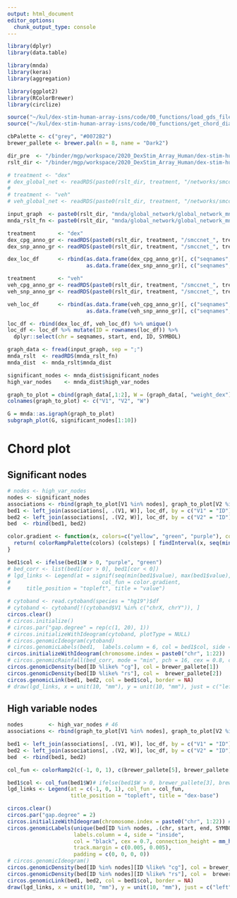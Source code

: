 ```yaml
---
output: html_document
editor_options: 
  chunk_output_type: console
---
```

```r
library(dplyr)
library(data.table)

library(mnda)
library(keras)
library(aggregation)

library(ggplot2)
library(RColorBrewer)
library(circlize)

source("~/kul/dex-stim-human-array-isns/code/00_functions/load_gds_files.R")
source("~/kul/dex-stim-human-array-isns/code/00_functions/get_chord_diagramm.R")

cbPalette <- c("grey", "#0072B2")
brewer_pallete <- brewer.pal(n = 8, name = "Dark2")
```

```r
dir_pre  <- "/binder/mgp/workspace/2020_DexStim_Array_Human/dex-stim-human-isns/"
rslt_dir <- "/binder/mgp/workspace/2020_DexStim_Array_Human/dex-stim-human-isns/results/5_fold_cv/all/"
```

```r
# treatment <- "dex"
# dex_global_net <- readRDS(paste0(rslt_dir, treatment, "/networks/smccnet_global_chr_all.rds"))
# 
# treatment <- "veh"
# veh_global_net <- readRDS(paste0(rslt_dir, treatment, "/networks/smccnet_global_chr_all.rds"))
```

```r
input_graph  <- paste0(rslt_dir, "mnda/global_network/global_network_mnda_input_2K.csv")
mnda_rslt_fn <- paste0(rslt_dir, "mnda/global_network/global_network_mnda_distances_2K.rds")
```

```r
treatment       <- "dex"
dex_cpg_anno_gr <- readRDS(paste0(rslt_dir, treatment, "/smccnet_", treatment, "_cpgs_annotated.rds"))
dex_snp_anno_gr <- readRDS(paste0(rslt_dir, treatment, "/smccnet_", treatment, "_snps_annotated.rds"))

dex_loc_df      <- rbind(as.data.frame(dex_cpg_anno_gr)[, c("seqnames", "start", "end", "SYMBOL")],
                         as.data.frame(dex_snp_anno_gr)[, c("seqnames", "start", "end", "SYMBOL")])

treatment       <- "veh"
veh_cpg_anno_gr <- readRDS(paste0(rslt_dir, treatment, "/smccnet_", treatment, "_cpgs_annotated.rds"))
veh_snp_anno_gr <- readRDS(paste0(rslt_dir, treatment, "/smccnet_", treatment, "_snps_annotated.rds"))

veh_loc_df      <- rbind(as.data.frame(veh_cpg_anno_gr)[, c("seqnames", "start", "end", "SYMBOL")],
                         as.data.frame(veh_snp_anno_gr)[, c("seqnames", "start", "end", "SYMBOL")])

loc_df <- rbind(dex_loc_df, veh_loc_df) %>% unique() 
loc_df <- loc_df %>% mutate(ID = rownames(loc_df)) %>%
  dplyr::select(chr = seqnames, start, end, ID, SYMBOL)
```


```r
graph_data <- fread(input_graph, sep = ";")
mnda_rslt  <- readRDS(mnda_rslt_fn)
mnda_dist  <- mnda_rslt$mnda_dist

significant_nodes <- mnda_dist$significant_nodes
high_var_nodes    <- mnda_dist$high_var_nodes

graph_to_plot = cbind(graph_data[,1:2], W = (graph_data[, "weight_dex"] - graph_data[, "weight_veh"]))
colnames(graph_to_plot) <- c("V1", "V2", "W")

G = mnda::as.igraph(graph_to_plot)
subgraph_plot(G, significant_nodes[1:10])
```

# Chord plot

## Significant nodes

```r
# nodes <- high_var_nodes
nodes <- significant_nodes
associations <- rbind(graph_to_plot[V1 %in% nodes], graph_to_plot[V2 %in% nodes]) %>% unique()
bed1 <- left_join(associations[, .(V1, W)], loc_df, by = c("V1" = "ID")) %>% select(chr, start, end, W, ID = V1)
bed2 <- left_join(associations[, .(V2, W)], loc_df, by = c("V2" = "ID")) %>% select(chr, start, end, W, ID = V2)
bed  <- rbind(bed1, bed2)

color.gradient <- function(x, colors=c("yellow", "green", "purple"), colsteps=140) {
  return( colorRampPalette(colors) (colsteps) [ findInterval(x, seq(min(x),max(x), length.out=colsteps)) ] )
}

bed1$col <- ifelse(bed1$W > 0, "purple", "green")
# bed_corr <- list(bed1[cor > 0], bed1[cor < 0])
# lgd_links <- Legend(at = signif(seq(min(bed1$value), max(bed1$value), by = 0.1), 0.01), 
#                             col_fun = color.gradient, 
#     title_position = "topleft", title = "value")

# cytoband <- read.cytoband(species = "hg19")$df
# cytoband <- cytoband[!(cytoband$V1 %in% c("chrX, chrY")), ]
circos.clear()
# circos.initialize()
# circos.par("gap.degree" = rep(c(1, 20), 1))
# circos.initializeWithIdeogram(cytoband, plotType = NULL)
# circos.genomicIdeogram(cytoband)
# circos.genomicLabels(bed1,  labels.column = 6, col = bed1$col, side = "outside")
circos.initializeWithIdeogram(chromosome.index = paste0("chr", 1:22))
# circos.genomicRainfall(bed_corr, mode = "min", pch = 16, cex = 0.8, col = c("#FF000080", "#0000FF80"))
circos.genomicDensity(bed[ID %like% "cg"], col = brewer_pallete[1])
circos.genomicDensity(bed[ID %like% "rs"], col =  brewer_pallete[2])
circos.genomicLink(bed1, bed2, col = bed1$col, border = NA)
# draw(lgd_links, x = unit(10, "mm"), y = unit(10, "mm"), just = c("left", "bottom"))
```

## High variable nodes

```r
nodes        <- high_var_nodes # 46
associations <- rbind(graph_to_plot[V1 %in% nodes], graph_to_plot[V2 %in% nodes]) %>% unique() # 53

bed1 <- left_join(associations[, .(V1, W)], loc_df, by = c("V1" = "ID")) %>% dplyr::select(chr, start, end, W, ID = V1, SYMBOL)
bed2 <- left_join(associations[, .(V2, W)], loc_df, by = c("V2" = "ID")) %>% dplyr::select(chr, start, end, W, ID = V2, SYMBOL)
bed  <- rbind(bed1, bed2)

col_fun <- colorRamp2(c(-1, 0, 1), c(brewer_pallete[5], brewer_pallete[4], brewer_pallete[3]))

bed1$col <- col_fun(bed1$W)# ifelse(bed1$W > 0, brewer_pallete[3], brewer_pallete[4])
lgd_links <- Legend(at = c(-1, 0, 1), col_fun = col_fun,
                    title_position = "topleft", title = "dex-base")

circos.clear()
circos.par("gap.degree" = 2)
circos.initializeWithIdeogram(chromosome.index = paste0("chr", 1:22)) #, plotType = c("labels", "axis"))
circos.genomicLabels(unique(bed[ID %in% nodes, .(chr, start, end, SYMBOL)]), 
                     labels.column = 4, side = "inside", 
                     col = "black", cex = 0.7, connection_height = mm_h(0.005),
                     track.margin = c(0.005, 0.005), 
                     padding = c(0, 0, 0, 0))
# circos.genomicIdeogram()
circos.genomicDensity(bed[ID %in% nodes][ID %like% "cg"], col = brewer_pallete[1], track.height = 0.1)
circos.genomicDensity(bed[ID %in% nodes][ID %like% "rs"], col =  brewer_pallete[2], track.height = 0.1)
circos.genomicLink(bed1, bed2, col = bed1$col, border = NA)
draw(lgd_links, x = unit(10, "mm"), y = unit(10, "mm"), just = c("left", "bottom"))
```
